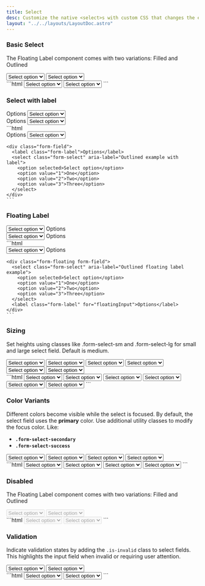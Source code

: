```yaml
---
title: Select
desc: Customize the native <select>s with custom CSS that changes the element’s initial appearance.
layout: "../../layouts/LayoutDoc.astro"
---
```



### Basic Select

The Floating Label component comes with two variations: Filled and Outlined

<Example>
  <div slot="preview" class="not-prose grid items-center gap-3 sm:grid-cols-2">
    <select class="form-select-fill" aria-label="Default filled example">
      <option selected>Select option</option>
      <option value="1">One</option>
      <option value="2">Two</option>
      <option value="3">Three</option>
    </select>
    <select class="form-select" aria-label="Default outlined example">
      <option selected>Select option</option>
      <option value="1">One</option>
      <option value="2">Two</option>
      <option value="3">Three</option>
    </select>
  </div>
  <div slot="code">
    ```html
    <select class="form-select-fill" aria-label="Default filled example">
      <option selected>Select option</option>
      <option value="1">One</option>
      <option value="2">Two</option>
      <option value="3">Three</option>
    </select>
    <select class="form-select" aria-label="Default outlined example">
      <option selected>Select option</option>
      <option value="1">One</option>
      <option value="2">Two</option>
      <option value="3">Three</option>
    </select>
    ```
  </div>
</Example>

### Select with label

<Example>
  <div slot='preview' class="not-prose grid sm:grid-cols-2 items-center gap-3">
    <div class="form-field">
      <label class="form-label">Options</label>
      <select class="form-select-fill" aria-label="Filled example with label">
        <option selected>Select option</option>
        <option value="1">One</option>
        <option value="2">Two</option>
        <option value="3">Three</option>
      </select>
    </div>
    <div class="form-field">
      <label class="form-label">Options</label>
      <select class="form-select" aria-label="Outlined example with label">
        <option selected>Select option</option>
        <option value="1">One</option>
        <option value="2">Two</option>
        <option value="3">Three</option>
      </select>
    </div>
  </div>
  <div slot="code">
    ```html
    <div class="form-field">
      <label class="form-label">Options</label>
      <select class="form-select-fill" aria-label="Filled example with label">
        <option selected>Select option</option>
        <option value="1">One</option>
        <option value="2">Two</option>
        <option value="3">Three</option>
      </select>
    </div>

    <div class="form-field">
      <label class="form-label">Options</label>
      <select class="form-select" aria-label="Outlined example with label">
        <option selected>Select option</option>
        <option value="1">One</option>
        <option value="2">Two</option>
        <option value="3">Three</option>
      </select>
    </div>
    ```

  </div>
</Example>

### Floating Label

<Example>
  <div slot='preview' class="not-prose grid sm:grid-cols-2 items-center gap-3">
    <div class="form-floating form-field">
      <select class="form-select-fill" aria-label="Filled floating label example">
        <option selected>Select option</option>
        <option value="1">One</option>
        <option value="2">Two</option>
        <option value="3">Three</option>
      </select>
      <label class="form-label" for="floatingInput">Options</label>
    </div>
    <div class="form-floating form-field">
      <select class="form-select" aria-label="Outlined floating label example">
        <option selected>Select option</option>
        <option value="1">One</option>
        <option value="2">Two</option>
        <option value="3">Three</option>
      </select>
      <label class="form-label" for="floatingInput">Options</label>
    </div>
  </div>
  <div slot="code">
    ```html
    <div class="form-floating form-field">
      <select class="form-select-fill" aria-label="Filled floating label example">
        <option selected>Select option</option>
        <option value="1">One</option>
        <option value="2">Two</option>
        <option value="3">Three</option>
      </select>
      <label class="form-label" for="floatingInput">Options</label>
    </div>

    <div class="form-floating form-field">
      <select class="form-select" aria-label="Outlined floating label example">
        <option selected>Select option</option>
        <option value="1">One</option>
        <option value="2">Two</option>
        <option value="3">Three</option>
      </select>
      <label class="form-label" for="floatingInput">Options</label>
    </div>
    ```

  </div>
</Example>

### Sizing

Set heights using classes like .form-select-sm and .form-select-lg for small and large select field. Default is medium.

<Example>
  <div slot="preview" class="not-prose grid items-center gap-3 sm:grid-cols-3">
    <select class="form-select-fill form-select-sm" aria-label="Filled small">
      <option selected>Select option</option>
      <option value="1">One</option>
      <option value="2">Two</option>
      <option value="3">Three</option>
    </select>
    <select class="form-select-fill" aria-label="Filled medium">
      <option selected>Select option</option>
      <option value="1">One</option>
      <option value="2">Two</option>
      <option value="3">Three</option>
    </select>
    <select class="form-select-fill form-select-lg" aria-label="Filled large">
      <option selected>Select option</option>
      <option value="1">One</option>
      <option value="2">Two</option>
      <option value="3">Three</option>
    </select>
    <select class="form-select form-select-sm" aria-label="Outlined small">
      <option selected>Select option</option>
      <option value="1">One</option>
      <option value="2">Two</option>
      <option value="3">Three</option>
    </select>
    <select class="form-select" aria-label="Outlined medium">
      <option selected>Select option</option>
      <option value="1">One</option>
      <option value="2">Two</option>
      <option value="3">Three</option>
    </select>
    <select class="form-select form-select-lg" aria-label="Outlined large">
      <option selected>Select option</option>
      <option value="1">One</option>
      <option value="2">Two</option>
      <option value="3">Three</option>
    </select>
  </div>
  <div slot="code">
    ```html
    <select class="form-select-fill form-select-sm" aria-label="Filled small">
      <option selected>Select option</option>
      <option value="1">One</option>
      <option value="2">Two</option>
      <option value="3">Three</option>
    </select>
    <select class="form-select-fill" aria-label="Filled medium">
      <option selected>Select option</option>
      <option value="1">One</option>
      <option value="2">Two</option>
      <option value="3">Three</option>
    </select>
    <select class="form-select-fill form-select-lg" aria-label="Filled large">
      <option selected>Select option</option>
      <option value="1">One</option>
      <option value="2">Two</option>
      <option value="3">Three</option>
    </select>
    <select class="form-select form-select-sm" aria-label="Outlined small">
      <option selected>Select option</option>
      <option value="1">One</option>
      <option value="2">Two</option>
      <option value="3">Three</option>
    </select>
    <select class="form-select" aria-label="Outlined medium">
      <option selected>Select option</option>
      <option value="1">One</option>
      <option value="2">Two</option>
      <option value="3">Three</option>
    </select>
    <select class="form-select form-select-lg" aria-label="Outlined large">
      <option selected>Select option</option>
      <option value="1">One</option>
      <option value="2">Two</option>
      <option value="3">Three</option>
    </select>
    ```
  </div>
</Example>

### Color Variants

Different colors become visible while the select is focused. By default, the select field uses the **primary** color. Use additional utility classes to modify the focus color. Like:

- **`.form-select-secondary`**
- **`.form-select-success`**

<Example>
  <div slot="preview" class="not-prose grid items-center gap-3 sm:grid-cols-2">
    <select class="form-select-fill form-select-secondary" aria-label="Filled secondary">
      <option selected>Select option</option>
      <option value="1">One</option>
      <option value="2">Two</option>
      <option value="3">Three</option>
    </select>
    <select class="form-select-fill form-select-success" aria-label="Filled success">
      <option selected>Select option</option>
      <option value="1">One</option>
      <option value="2">Two</option>
      <option value="3">Three</option>
    </select>
    <select class="form-select form-select-secondary" aria-label="Outlined secondary">
      <option selected>Select option</option>
      <option value="1">One</option>
      <option value="2">Two</option>
      <option value="3">Three</option>
    </select>
    <select class="form-select form-select-success" aria-label="Outlined success">
      <option selected>Select option</option>
      <option value="1">One</option>
      <option value="2">Two</option>
      <option value="3">Three</option>
    </select>
  </div>
  <div slot="code">
    ```html
    <select class="form-select-fill form-select-secondary" aria-label="Filled secondary">
      <option selected>Select option</option>
      <option value="1">One</option>
      <option value="2">Two</option>
      <option value="3">Three</option>
    </select>
    <select class="form-select-fill form-select-success" aria-label="Filled success">
      <option selected>Select option</option>
      <option value="1">One</option>
      <option value="2">Two</option>
      <option value="3">Three</option>
    </select>
    <select class="form-select form-select-secondary" aria-label="Outlined secondary">
      <option selected>Select option</option>
      <option value="1">One</option>
      <option value="2">Two</option>
      <option value="3">Three</option>
    </select>
    <select class="form-select form-select-success" aria-label="Outlined success">
      <option selected>Select option</option>
      <option value="1">One</option>
      <option value="2">Two</option>
      <option value="3">Three</option>
    </select>
    ```
  </div>
</Example>

### Disabled

The Floating Label component comes with two variations: Filled and Outlined

<Example>
  <div slot="preview" class="not-prose grid items-center gap-3 sm:grid-cols-2">
    <select class="form-select-fill" aria-label="Filled disabled" disabled>
      <option selected>Select option</option>
      <option value="1">One</option>
      <option value="2">Two</option>
      <option value="3">Three</option>
    </select>
    <select class="form-select" aria-label="Outlined disabled" disabled>
      <option selected>Select option</option>
      <option value="1">One</option>
      <option value="2">Two</option>
      <option value="3">Three</option>
    </select>
  </div>
  <div slot="code">
    ```html
    <select class="form-select-fill" aria-label="Filled disabled" disabled>
      <option selected>Select option</option>
      <option value="1">One</option>
      <option value="2">Two</option>
      <option value="3">Three</option>
    </select>
    <select class="form-select" aria-label="Outlined disabled" disabled>
      <option selected>Select option</option>
      <option value="1">One</option>
      <option value="2">Two</option>
      <option value="3">Three</option>
    </select>
    ```
  </div>
</Example>

### Validation

Indicate validation states by adding the `.is-invalid` class to select fields. This highlights the input field when invalid or requiring user attention.

<Example>
  <div slot="preview" class="not-prose grid items-center gap-3 sm:grid-cols-2">
    <select class="form-select-fill is-invalid" aria-label="Filled invalid">
      <option selected>Select option</option>
      <option value="1">One</option>
      <option value="2">Two</option>
      <option value="3">Three</option>
    </select>
    <select class="form-select is-invalid" aria-label="Outlined invalid">
      <option selected>Select option</option>
      <option value="1">One</option>
      <option value="2">Two</option>
      <option value="3">Three</option>
    </select>
  </div>
  <div slot="code">
    ```html
    <select class="form-select-fill is-invalid" aria-label="Filled invalid">
      <option selected>Select option</option>
      <option value="1">One</option>
      <option value="2">Two</option>
      <option value="3">Three</option>
    </select>
    <select class="form-select is-invalid" aria-label="Outlined invalid">
      <option selected>Select option</option>
      <option value="1">One</option>
      <option value="2">Two</option>
      <option value="3">Three</option>
    </select>
    ```
  </div>
</Example>
